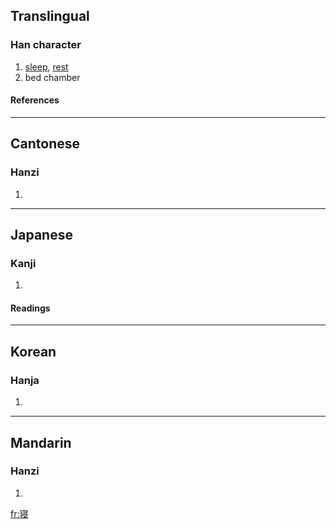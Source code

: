 {{see|寢}}

==Translingual==
===Han character===
{{Han char|rn=40|rad=宀|as=10|sn=13|four=|canj=十中一水 (JLME)}}
# [[sleep]], [[rest]]
# bed chamber
====References====
{{Han ref|kx=0290.121|dkj=07278|dj=0574.160|hdz=20946.070|uh=5BDD|ud=23517}}
----
==Cantonese==
===Hanzi===
{{yue-hanzi|jyut=|y=cham2}}
# {{defn|Cantonese}}
----
==Japanese==
===Kanji===
{{ja-kanji|grade=|rs=宀10}}
# {{defn|Japanese}} 
====Readings====
{{ja-readings|on=[[しん]] (shin)|kun=[[ねる]] (neru), [[みたまや]] (mitamaya), [[やめる]] (yameru)}}
----
==Korean==
===Hanja===
{{ko-hanja|hangeul=침|rv=chim|mr=ch'im}}
# {{defn|Korean}}
----
==Mandarin==
===Hanzi===
{{cmn-hanzi|tra=寢|pin=[[lóu]] (lou2), [[qǐn]] (qin3)|wg=lou<sup>2</sup>, ch'in<sup>3</sup>}}
# {{defn|Mandarin}}

[[fr:寝]]